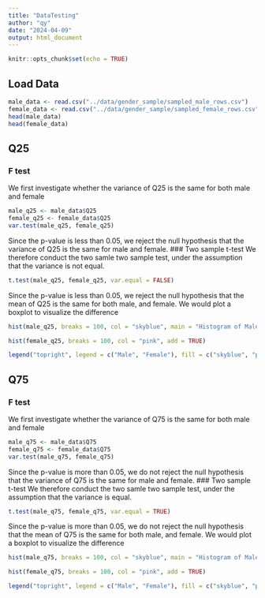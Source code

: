 ```yaml
---
title: "DataTesting"
author: "qy"
date: "2024-04-09"
output: html_document
---
```


```r
knitr::opts_chunk$set(echo = TRUE)
```

## Load Data

```r
male_data <- read.csv("../data/gender_sample/sampled_male_rows.csv")
female_data <- read.csv("../data/gender_sample/sampled_female_rows.csv")
head(male_data)
head(female_data)
```

## Q25

### F test

We first investigate whether the variance of Q25 is the same for both male and female

```r
male_q25 <- male_data$Q25
female_q25 <- female_data$Q25
var.test(male_q25, female_q25)
```
Since the p-value is less than 0.05, we reject the null hypothesis that the variance of Q25 is the same for male and female.
### Two sample t-test
We therefore conduct the two samle two sample test, under the assumption that the variance is not equal.

```r
t.test(male_q25, female_q25, var.equal = FALSE)
```

Since the p-value is less than 0.05, we reject the null hypothesis that the mean of Q25 is the same for both male, and female.
We would plot a boxplot to visualize the difference

```r
hist(male_q25, breaks = 100, col = "skyblue", main = "Histogram of Male Q25", xlab = "Values", ylim = c(0, max(hist(male_q25)$counts, hist(female_q25)$counts)))

hist(female_q25, breaks = 100, col = "pink", add = TRUE)

legend("topright", legend = c("Male", "Female"), fill = c("skyblue", "pink"))

```

## Q75
### F test

We first investigate whether the variance of Q75 is the same for both male and female

```r
male_q75 <- male_data$Q75
female_q75 <- female_data$Q75
var.test(male_q75, female_q75)
```
Since the p-value is more than 0.05, we do not reject the null hypothesis that the variance of Q75 is the same for male and female.
### Two sample t-test
We therefore conduct the two samle two sample test, under the assumption that the variance is equal.

```r
t.test(male_q75, female_q75, var.equal = TRUE)
```

Since the p-value is more than 0.05, we do not reject the null hypothesis that the mean of Q75 is the same for both male, and female.
We would plot a boxplot to visualize the difference

```r
hist(male_q75, breaks = 100, col = "skyblue", main = "Histogram of Male Q75", xlab = "Values", ylim = c(0, max(hist(male_q25)$counts, hist(female_q25)$counts)))

hist(female_q75, breaks = 100, col = "pink", add = TRUE)

legend("topright", legend = c("Male", "Female"), fill = c("skyblue", "pink"))

```